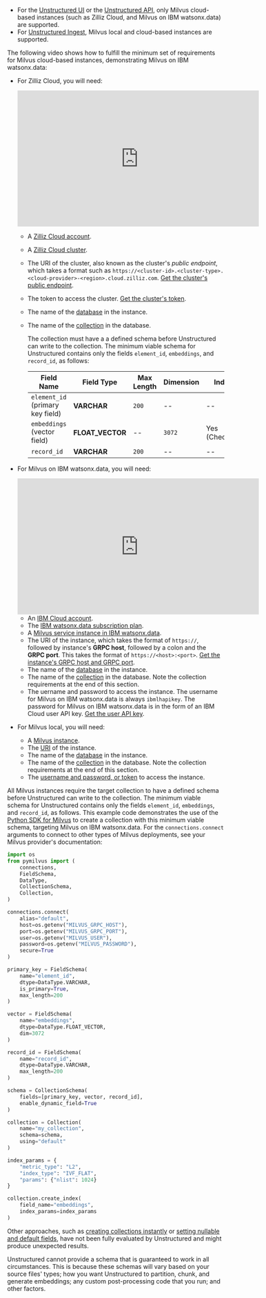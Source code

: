 - For the [Unstructured UI](/ui/overview) or the [Unstructured API](/api/overview), only Milvus cloud-based instances (such as Zilliz Cloud, and Milvus on IBM watsonx.data) are supported.
- For [Unstructured Ingest](/ingestion/overview), Milvus local and cloud-based instances are supported.

The following video shows how to fulfill the minimum set of requirements for Milvus cloud-based instances, demonstrating Milvus on IBM watsonx.data:

- For Zilliz Cloud, you will need:

  <iframe
  width="560"
  height="315"
  src="https://www.youtube.com/embed/ASEmYryJpkU"
  title="YouTube video player"
  frameborder="0"
  allow="accelerometer; autoplay; clipboard-write; encrypted-media; gyroscope; picture-in-picture"
  allowfullscreen
  ></iframe>

  - A [Zilliz Cloud account](https://cloud.zilliz.com/signup).
  - A [Zilliz Cloud cluster](https://docs.zilliz.com/docs/create-cluster).
  - The URI of the cluster, also known as the cluster's _public endpoint_, which takes a format such as 
    `https://<cluster-id>.<cluster-type>.<cloud-provider>-<region>.cloud.zilliz.com`. 
    [Get the cluster's public endpoint](https://docs.zilliz.com/docs/manage-cluster#connect-to-cluster).
  - The token to access the cluster. [Get the cluster's token](https://docs.zilliz.com/docs/manage-cluster#connect-to-cluster).
  - The name of the [database](https://docs.zilliz.com/docs/database#create-database) in the instance.
  - The name of the [collection](https://docs.zilliz.com/docs/manage-collections-console#create-collection) in the database.

    The collection must have a a defined schema before Unstructured can write to the collection. The minimum viable 
    schema for Unstructured contains only the fields `element_id`, `embeddings`, and `record_id`, as follows:

    | Field Name | Field Type | Max Length | Dimension | Index | Metric Type |
    |---|---|---|---|---|--|
    | `element_id` (primary key field) | **VARCHAR** | `200` | -- | -- | -- |
    | `embeddings` (vector field) | **FLOAT_VECTOR** | -- | `3072` | Yes (Checked) | **Cosine** |
    | `record_id` | **VARCHAR** | `200` | -- | -- | -- |

- For Milvus on IBM watsonx.data, you will need:

  <iframe
  width="560"
  height="315"
  src="https://www.youtube.com/embed/hLCwoe2fCnc"
  title="YouTube video player"
  frameborder="0"
  allow="accelerometer; autoplay; clipboard-write; encrypted-media; gyroscope; picture-in-picture"
  allowfullscreen
  ></iframe>

  - An [IBM Cloud account](https://cloud.ibm.com/registration).
  - The [IBM watsonx.data subscription plan](https://cloud.ibm.com/docs/watsonxdata?topic=watsonxdata-getting-started).
  - A [Milvus service instance in IBM watsonx.data](https://cloud.ibm.com/docs/watsonxdata?topic=watsonxdata-adding-milvus-service).
  - The URI of the instance, which takes the format of `https://`, followed by instance's **GRPC host**, followed by a colon and the **GRPC port**. 
    This takes the format of `https://<host>:<port>`. 
    [Get the instance's GRPC host and GRPC port](https://cloud.ibm.com/docs/watsonxdata?topic=watsonxdata-conn-to-milvus).
  - The name of the [database](https://milvus.io/docs/manage_databases.md) in the instance.
  - The name of the [collection](https://milvus.io/docs/manage-collections.md) in the database. Note the collection requirements at the end of this section.
  - The uername and password to access the instance. 
    The username for Milvus on IBM watsonx.data is always `ibmlhapikey`. 
    The password for Milvus on IBM watsonx.data is in the form of an IBM Cloud user API key. 
    [Get the user API key](https://cloud.ibm.com/docs/account?topic=account-userapikey&interface=ui).

- For Milvus local, you will need:

  - A [Milvus instance](https://milvus.io/docs/install-overview.md).
  - The [URI](https://milvus.io/api-reference/pymilvus/v2.4.x/MilvusClient/Client/MilvusClient.md) of the instance.
  - The name of the [database](https://milvus.io/docs/manage_databases.md) in the instance.
  - The name of the [collection](https://milvus.io/docs/manage-collections.md) in the database. 
    Note the collection requirements at the end of this section.
  - The [username and password, or token](https://milvus.io/docs/authenticate.md) to access the instance.

All Milvus instances require the target collection to have a defined schema before Unstructured can write to the collection. The minimum viable 
schema for Unstructured contains only the fields `element_id`, `embeddings`, and `record_id`, as follows. This example code demonstrates the use of the 
[Python SDK for Milvus](https://pypi.org/project/pymilvus/) to create a collection with this minimum viable schema, 
targeting Milvus on IBM watsonx.data. For the `connections.connect` arguments to connect to other types of Milvus deployments, see your Milvus provider's documentation:

```python Python
import os
from pymilvus import (
    connections,
    FieldSchema,
    DataType,
    CollectionSchema,
    Collection,
)

connections.connect(
    alias="default",
    host=os.getenv("MILVUS_GRPC_HOST"),
    port=os.getenv("MILVUS_GRPC_PORT"),
    user=os.getenv("MILVUS_USER"),
    password=os.getenv("MILVUS_PASSWORD"),
    secure=True
)

primary_key = FieldSchema(
    name="element_id",
    dtype=DataType.VARCHAR,
    is_primary=True,
    max_length=200
)

vector = FieldSchema(
    name="embeddings",
    dtype=DataType.FLOAT_VECTOR,
    dim=3072
)

record_id = FieldSchema(
    name="record_id",
    dtype=DataType.VARCHAR,
    max_length=200
)

schema = CollectionSchema(
    fields=[primary_key, vector, record_id],
    enable_dynamic_field=True
)

collection = Collection(
    name="my_collection",
    schema=schema,
    using="default"
)

index_params = {
    "metric_type": "L2",
    "index_type": "IVF_FLAT",
    "params": {"nlist": 1024}
}

collection.create_index(
    field_name="embeddings",
    index_params=index_params
)
```

Other approaches, such as [creating collections instantly](https://milvus.io/docs/create-collection-instantly.md) or 
[setting nullable and default fields](https://milvus.io/docs/nullable-and-default.md), have not 
been fully evaluated by Unstructured and might produce unexpected results.

Unstructured cannot provide a schema that is guaranteed to work in all 
circumstances. This is because these schemas will vary based on your source files' types; how you 
want Unstructured to partition, chunk, and generate embeddings; any custom post-processing code that you run; and other factors.

